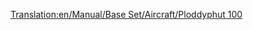 [[Translation:en/Manual/Base Set/Aircraft/Ploddyphut 100]]

{{de/Manual/Base Set/Aircraft/Flugzeug|Name=Ploddyphut 100
|Image=[[File:en/Manual/Base Set/Aircraft/Ploddyphut100.png|Ploddyphut 100]]
|Kosten=35,546 (71,092)
|Geschwindigkeit=473 (296)
|Jährlich=3,187
|Erschienen=1945
|Lebensdauer=20
|Kapazität=25 Passagiere, 5 Säcke Post
|Beschreibung=Dies ist die Spielzeuglandversion von dem [[de/Manual/Base Set/Aircraft/Sampson U52|Sampson U52]]. Es ist das erste Flugzeug dieser Umgebung.
|Entsprechend=Fiktional bzw. ähnelt [[de/Manual/Base Set/Aircraft/Sampson U52|Sampson U52]]
}}